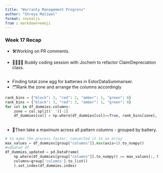 ```yaml
---
title: "Warranty Management Progress"
author: "Shreya Maliwal"
format: revealjs
from : markdown+emoji
---
```


### Week 17 Recap

- 🛠️Working on PR comments.

- 👨‍💻👩‍💻 Buddy coding session with Jochem to refactor ClaimDepreciation class.

##

- Finding total zone agg for batteries in EstorDataSummariser.
- 🗂️Rank the zone and arrange the columns accordingly
```python
rank_bins = {"black": 3, "red": 2, "amber": 1, "green": 0}
rank_bins = {"black": 3, "red": 2, "amber": 1, "green": 0}
for col in df_dummies.columns:
    zone = col.split('_')[-2]
    df_dummies[col] = np.where(df_dummies[col]==True, rank_bins[zone], 0)
```

##

- 🎰Then take a maximum across all pattern columns - grouped by battery.

```python
# to make the process faster, converted it to an array
max_values = df_dummies[group["columns"]].max(axis=1).to_numpy()
#udpated df
df_dummies_updated = pd.DataFrame(
    np.where(df_dummies[group["columns"]].to_numpy() == max_values[:, None], 1, 0),
    columns=group['columns'].to_list()
    ).set_index(df_dummies.index)
```
